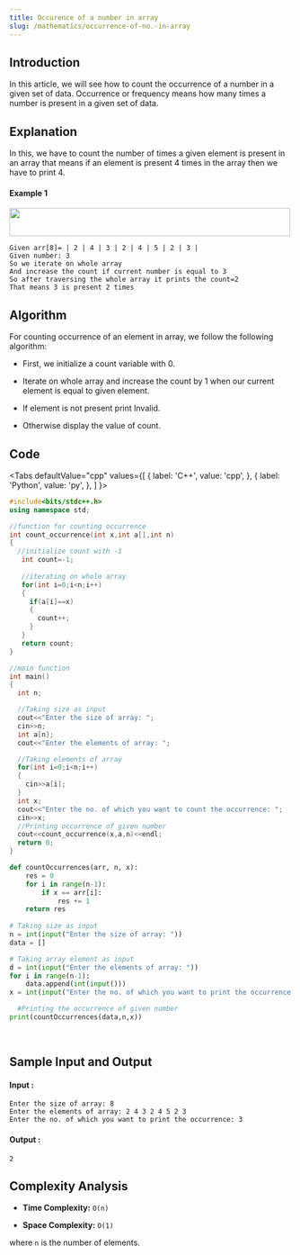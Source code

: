 ```yaml
---
title: Occurence of a number in array
slug: /mathematics/occurrence-of-no.-in-array
---
```


## Introduction

In this article, we will see how to count the occurrence of a number in a given set of data. Occurrence or frequency means how many times a number is present in a given set of data.

## Explanation 
In this, we have to count the number of times a given element is present in an array that means if an element is present 4 times in the array then we have to print 4.
#### Example 1

<img src="https://i.imgur.com/8Gwk5QG.png" width="500" height="50"/>

```
Given arr[8]= | 2 | 4 | 3 | 2 | 4 | 5 | 2 | 3 |
Given number: 3
So we iterate on whole array 
And increase the count if current number is equal to 3
So after traversing the whole array it prints the count=2 
That means 3 is present 2 times

```
## Algorithm

For counting occurrence of an element in array, we follow the following algorithm:

* First, we initialize a count variable with 0.

* Iterate on whole array and increase the count by 1 when our current element is equal to given element.

* If element is not present print Invalid.

* Otherwise display the value of count.

## Code


<Tabs
  defaultValue="cpp"
  values={[
    { label: 'C++', value: 'cpp', },
    { label: 'Python', value: 'py', },
  ]
}>
<TabItem value="cpp">

```cpp
#include<bits/stdc++.h>
using namespace std;

//function for counting occurrence
int count_occurrence(int x,int a[],int n)
{
  //initialize count with -1
   int count=-1;
   
   //iterating on whole array
   for(int i=0;i<n;i++)
   {
     if(a[i]==x)
     {
       count++;
     }
   }
   return count;
}

//main function
int main()
{
  int n;

  //Taking size as input
  cout<<"Enter the size of array: ";
  cin>>n;
  int a[n];
  cout<<"Enter the elements of array: ";

  //Taking elements of array
  for(int i=0;i<n;i++)
  {
    cin>>a[i];
  }
  int x;
  cout<<"Enter the no. of which you want to count the occurrence: ";
  cin>>x;
  //Printing occurrence of given number
  cout<<count_occurrence(x,a,n)<<endl;
  return 0;
}

```
</TabItem>

<TabItem value="py">

```python   
def countOccurrences(arr, n, x):
    res = 0
    for i in range(n-1):
        if x == arr[i]:
            res += 1
    return res
  
# Taking size as input 
n = int(input("Enter the size of array: "))
data = []

# Taking array element as input
d = int(input("Enter the elements of array: "))
for i in range(n-1):
    data.append(int(input()))
x = int(input("Enter the no. of which you want to print the occurrence: "))  

  #Printing the occurrence of given number 
print(countOccurrences(data,n,x))
   
    
```
</TabItem>
</Tabs>

## Sample Input and Output

#### Input :

```
Enter the size of array: 8
Enter the elements of array: 2 4 3 2 4 5 2 3
Enter the no. of which you want to print the occurrence: 3

```
#### Output :

```
2
```

## Complexity Analysis
 
- **Time Complexity:** `O(n)`

- **Space Complexity:** `O(1)`

where `n` is the number of elements.
